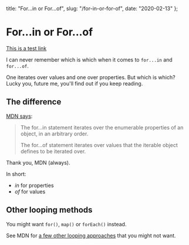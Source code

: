   title: "For...in or For...of",
  slug: "/for-in-or-for-of",
  date: "2020-02-13"
};

# For...in or For...of

[This is a test link](#)

I can never remember which is which when it comes to `for...in` and `for...of`.

One iterates over values and one over properties. But which is which? Lucky you, future me, you'll find out if you keep reading.

## The difference

[MDN says](https://developer.mozilla.org/en-US/docs/Web/JavaScript/Reference/Statements/for...of#difference_between_for...of_and_for...in):

> The for...in statement iterates over the enumerable properties of an object, in an arbitrary order.
>
>The for...of statement iterates over values that the iterable object defines to be iterated over.

Thank you, MDN (always).

In short:

- _in_ for properties
- _of_ for values

## Other looping methods

You might want `for()`, `map()` or `forEach()` instead.

See MDN for [a few other looping approaches](https://developer.mozilla.org/en-US/docs/Web/JavaScript/Guide/Loops_and_iteration) that you might not want.
